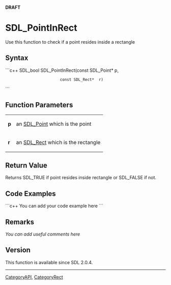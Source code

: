 <!-- pragma section-numbers off -->
<!-- pragma camelcase off -->
'''DRAFT'''

<!-- #*^*^*^*^*See http://wiki.libsdl.org/moin.cgi/SGFunctions for details on editing this page*^*^*^*^* -->


= SDL_PointInRect =
Use this function to check if a point resides inside a rectangle




== Syntax ==
```c++
SDL_bool SDL_PointInRect(const SDL_Point* p,
                         const SDL_Rect*  r)
```


== Function Parameters ==
{|
|'''p'''
|an [[SDL_Point]] which is the point
|-
|'''r'''
|an [[SDL_Rect]] which is the rectangle
|}


== Return Value ==
Returns SDL_TRUE if point resides inside rectangle or SDL_FALSE if not.


== Code Examples ==
```c++
You can add your code example here
```

<!-- #Leave this section as-is unless you have a code example to put in.  In that case, replace You can add your code example here with your code example following the Style Guide instructions.  Leave the rest of the markup alone and delete this comment. -->


== Remarks ==
''You can add useful comments here''

<!-- #Leave this section as-is unless you have a remark to put in.  In that case, replace ''You can add useful comments here'' with your remark(s) following the Style Guide instructions.  Leave the rest of the markup alone and delete this comment. -->

== Version ==
This function is available since SDL 2.0.4.


----
[[CategoryAPI]], [[CategoryRect]]
<!-- #See the Style Guide for instructions on editing the footer. -->
